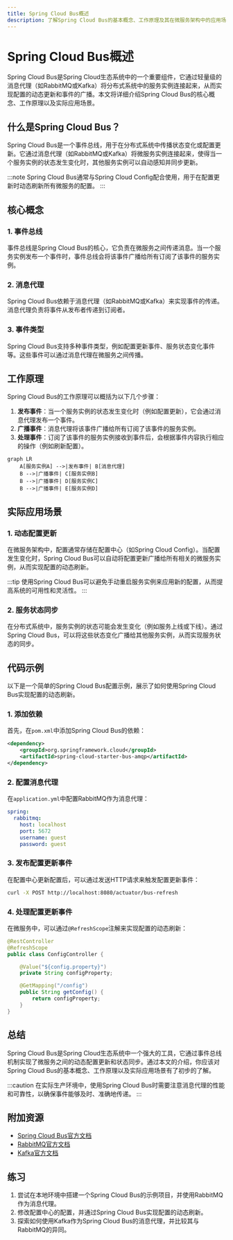 ```yaml
---
title: Spring Cloud Bus概述
description: 了解Spring Cloud Bus的基本概念、工作原理及其在微服务架构中的应用场景。
---
```


# Spring Cloud Bus概述

Spring Cloud Bus是Spring Cloud生态系统中的一个重要组件，它通过轻量级的消息代理（如RabbitMQ或Kafka）将分布式系统中的服务实例连接起来，从而实现配置的动态更新和事件的广播。本文将详细介绍Spring Cloud Bus的核心概念、工作原理以及实际应用场景。

## 什么是Spring Cloud Bus？

Spring Cloud Bus是一个事件总线，用于在分布式系统中传播状态变化或配置更新。它通过消息代理（如RabbitMQ或Kafka）将微服务实例连接起来，使得当一个服务实例的状态发生变化时，其他服务实例可以自动感知并同步更新。

:::note
Spring Cloud Bus通常与Spring Cloud Config配合使用，用于在配置更新时动态刷新所有微服务的配置。
:::

## 核心概念

### 1. 事件总线
事件总线是Spring Cloud Bus的核心，它负责在微服务之间传递消息。当一个服务实例发布一个事件时，事件总线会将该事件广播给所有订阅了该事件的服务实例。

### 2. 消息代理
Spring Cloud Bus依赖于消息代理（如RabbitMQ或Kafka）来实现事件的传递。消息代理负责将事件从发布者传递到订阅者。

### 3. 事件类型
Spring Cloud Bus支持多种事件类型，例如配置更新事件、服务状态变化事件等。这些事件可以通过消息代理在微服务之间传播。

## 工作原理

Spring Cloud Bus的工作原理可以概括为以下几个步骤：

1. **发布事件**：当一个服务实例的状态发生变化时（例如配置更新），它会通过消息代理发布一个事件。
2. **广播事件**：消息代理将该事件广播给所有订阅了该事件的服务实例。
3. **处理事件**：订阅了该事件的服务实例接收到事件后，会根据事件内容执行相应的操作（例如刷新配置）。

```mermaid
graph LR
    A[服务实例A] -->|发布事件| B[消息代理]
    B -->|广播事件| C[服务实例B]
    B -->|广播事件| D[服务实例C]
    B -->|广播事件| E[服务实例D]
```

## 实际应用场景

### 1. 动态配置更新
在微服务架构中，配置通常存储在配置中心（如Spring Cloud Config）。当配置发生变化时，Spring Cloud Bus可以自动将配置更新广播给所有相关的微服务实例，从而实现配置的动态刷新。

:::tip
使用Spring Cloud Bus可以避免手动重启服务实例来应用新的配置，从而提高系统的可用性和灵活性。
:::

### 2. 服务状态同步
在分布式系统中，服务实例的状态可能会发生变化（例如服务上线或下线）。通过Spring Cloud Bus，可以将这些状态变化广播给其他服务实例，从而实现服务状态的同步。

## 代码示例

以下是一个简单的Spring Cloud Bus配置示例，展示了如何使用Spring Cloud Bus实现配置的动态刷新。

### 1. 添加依赖
首先，在`pom.xml`中添加Spring Cloud Bus的依赖：

```xml
<dependency>
    <groupId>org.springframework.cloud</groupId>
    <artifactId>spring-cloud-starter-bus-amqp</artifactId>
</dependency>
```

### 2. 配置消息代理
在`application.yml`中配置RabbitMQ作为消息代理：

```yaml
spring:
  rabbitmq:
    host: localhost
    port: 5672
    username: guest
    password: guest
```

### 3. 发布配置更新事件
在配置中心更新配置后，可以通过发送HTTP请求来触发配置更新事件：

```bash
curl -X POST http://localhost:8080/actuator/bus-refresh
```

### 4. 处理配置更新事件
在微服务中，可以通过`@RefreshScope`注解来实现配置的动态刷新：

```java
@RestController
@RefreshScope
public class ConfigController {

    @Value("${config.property}")
    private String configProperty;

    @GetMapping("/config")
    public String getConfig() {
        return configProperty;
    }
}
```

## 总结

Spring Cloud Bus是Spring Cloud生态系统中一个强大的工具，它通过事件总线机制实现了微服务之间的动态配置更新和状态同步。通过本文的介绍，你应该对Spring Cloud Bus的基本概念、工作原理以及实际应用场景有了初步的了解。

:::caution
在实际生产环境中，使用Spring Cloud Bus时需要注意消息代理的性能和可靠性，以确保事件能够及时、准确地传递。
:::

## 附加资源

- [Spring Cloud Bus官方文档](https://spring.io/projects/spring-cloud-bus)
- [RabbitMQ官方文档](https://www.rabbitmq.com/documentation.html)
- [Kafka官方文档](https://kafka.apache.org/documentation/)

## 练习

1. 尝试在本地环境中搭建一个Spring Cloud Bus的示例项目，并使用RabbitMQ作为消息代理。
2. 修改配置中心的配置，并通过Spring Cloud Bus实现配置的动态刷新。
3. 探索如何使用Kafka作为Spring Cloud Bus的消息代理，并比较其与RabbitMQ的异同。